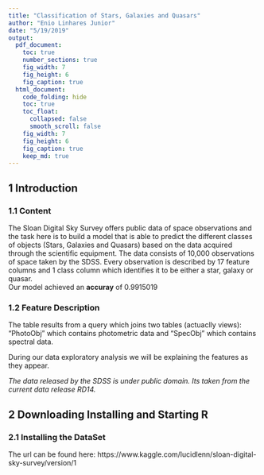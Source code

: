 ```yaml
---
title: "Classification of Stars, Galaxies and Quasars"
author: "Enio Linhares Junior"
date: "5/19/2019"
output:
  pdf_document:
    toc: true
    number_sections: true
    fig_width: 7
    fig_height: 6
    fig_caption: true
  html_document:
    code_folding: hide
    toc: true
    toc_float:
      collapsed: false
      smooth_scroll: false
    fig_width: 7
    fig_height: 6
    fig_caption: true
    keep_md: true
---
```

## 1 Introduction  

### 1.1 Content  

The Sloan Digital Sky Survey offers public data of space observations and the task here is to build a model that is able to predict the different classes of objects (Stars, Galaxies and Quasars) based on the data acquired through the scientific equipment.
The data consists of 10,000 observations of space taken by the SDSS. Every observation is described by 17 feature columns and 1 class column which identifies it to be either a star, galaxy or quasar.  
Our model achieved an **accuray** of 0.9915019

### 1.2 Feature Description  

The table results from a query which joins two tables (actuaclly views): "PhotoObj" which contains photometric data and "SpecObj" which contains spectral data.

During our data exploratory analysis we will be explaining the features as they appear.

*The data released by the SDSS is under public domain. Its taken from the current data release RD14.*  

## 2 Downloading Installing and Starting R

### 2.1 Installing the DataSet  

The url can be found here: https://www.kaggle.com/lucidlenn/sloan-digital-sky-survey/version/1